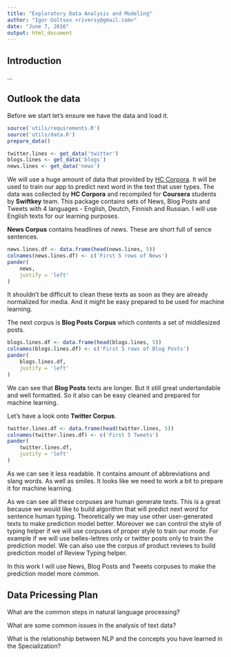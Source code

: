 ```yaml
---
title: "Exploratory Data Analysis and Modeling"
author: "Igor Goltsov <riversy@gmail.com>"
date: "June 7, 2016"
output: html_document
---
```


## Introduction

...

## Outlook the data

Before we start let's ensure we have the data and load it.

```r
source('utils/requirements.R')
source('utils/data.R')
prepare_data()
```

```r
twitter.lines <- get_data('twitter')
blogs.lines <- get_data('blogs')
news.lines <- get_data('news')
```

We will use a huge amount of data that provided by [HC Corpora](http://www.corpora.heliohost.org/). It will be used to train our app to predict next word in the text that user types. The data was collected by **HC Corpora** and recompiled for **Coursera** students by **Swiftkey** team. This package contains sets of News, Blog Posts and Tweets with 4 languages - English, Deutch, Finnish and Russian. I will use English texts for our learning purposes. 

**News Corpus** contains headlines of news. These are short full of sence sentences. 

```r
news.lines.df <- data.frame(head(news.lines, 5))
colnames(news.lines.df) <- c('First 5 rows of News')
pander(
    news,
    justify = 'left'
)
```

It shouldn't be difficult to clean these texts as soon as they are already normalized for media. And it might be easy prepared to be used for machine learning.

The next corpus is **Blog Posts Corpus** which contents a set of middlesized posts. 

```r
blogs.lines.df <- data.frame(head(blogs.lines, 5))
colnames(blogs.lines.df) <- c('First 5 rows of Blog Posts')
pander(
    blogs.lines.df,
    justify = 'left'
)
```

We can see that **Blog Posts** texts are longer. But it still great undertandable and well formatted. So it also can be easy cleaned and prepared for machine learning. 

Let's have a look onto **Twitter Corpus**. 

```r
twitter.lines.df <- data.frame(head(twitter.lines, 5))
colnames(twitter.lines.df) <- c('First 5 Tweets')
pander(
    twitter.lines.df,
    justify = 'left'
)
```

As we can see it less readable. It contains amount of abbreviations and slang words. As well as smiles. It looks like we need to work a bit to prepare it for machine learning. 

As we can see all these corpuses are human generate texts. This is a great because we would like to build algorithm that will predict next word for sentence human typing. Theoretically we may use other user-generated texts to make prediction model better. Moreover we can control the style of typing helper if we will use corpuses of proper style to train our mode. For example if we will use belles-lettres only or twitter posts only to train the prediction model. We can also use the corpus of product reviews to build prediction model of Review Typing helper.

In this work I will use News, Blog Posts and Tweets corpuses to make the prediction model more common. 

## Data Pricessing Plan

What are the common steps in natural language processing?




What are some common issues in the analysis of text data?

What is the relationship between NLP and the concepts you have learned in the Specialization?
